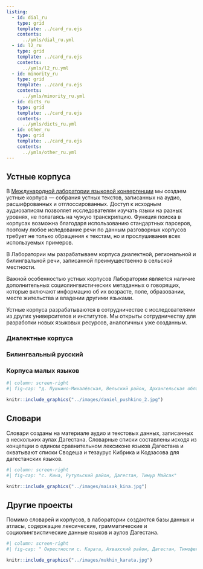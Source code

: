 ```yaml
---
listing:
  - id: dial_ru
    type: grid
    template: ../card_ru.ejs
    contents:
      ../ymls/dial_ru.yml
  - id: l2_ru
    type: grid
    template: ../card_ru.ejs
    contents:
      ../ymls/l2_ru.yml
  - id: minority_ru
    type: grid
    template: ../card_ru.ejs
    contents:
      ../ymls/minority_ru.yml
  - id: dicts_ru
    type: grid
    template: ../card_ru.ejs
    contents:
      ../ymls/dicts_ru.yml
  - id: other_ru
    type: grid
    template: ../card_ru.ejs
    contents:
      ../ymls/other_ru.yml
---
```


## Устные корпуса {#spoken-corpora-ru}

В [Международной лаборатории языковой конвергенции](https://ilcl.hse.ru/) мы создаем устные корпуса --- собрания устных текстов, записанных на аудио, расшифрованных и отглоссированных. Доступ к исходным аудиозаписям позволяет исследователям изучать языки на разных уровнях, не полагаясь на чужую транскрипцию. Функция поиска в корпусах возможна благодаря использованию стандартных парсеров, поэтому любое иследование речи по данным  разговорных корпусов требует не только обращения к текстам, но и  прослушивания всех используемых примеров.
 
В Лаборатории мы разрабатываем корпуса диалектной, региональной и билингвальной речи, записанной преимущественно в сельской местности.
 
Важной особенностью устных корпусов Лаборатории является наличие дополнительных социолингвистических метаданных о говорящих, которые включают информацию об их возрасте, поле, образовании, месте жительства и владении другими языками.
 
Устные корпуса разрабатываются в сотрудничестве с исследователями из других университетов и институтов. Мы открыты сотрудничеству для разработки новых языковых ресурсов, аналогичных уже созданным.

::: {.panel-tabset}

### Диалектные корпуса

:::{#dial_ru}
:::

### Билингвальный русский

:::{#l2_ru}
:::

### Корпуса малых языков

:::{#minority_ru}
:::

:::

```r
#| column: screen-right
#| fig-cap: "д. Пушкино-Михалёвская, Вельский район, Архангельская область, Михаил Даниэль"

knitr::include_graphics("../images/daniel_pushkino_2.jpg")
```


## Словари {#dictionaries-ru}

Словари созданы на материале аудио и текстовых данных, записанных в нескольких аулах Дагестана. Словарные списки составлены исходя из концепции о едином сравнительном лексиконе языков Дагестана и охватывают списки Сводеша и тезаурус Кибрика и Кодзасова для дагестанских языков.

:::{#dicts_ru}
:::

```r
#| column: screen-right
#| fig-cap: "с. Кина, Рутульский район, Дагестан, Тимур Майсак"

knitr::include_graphics("../images/maisak_kina.jpg")
```


## Другие проекты {#other-ru}

Помимо словарей и корпусов, в лаборатории создаются базы данных и атласы, содержащие лексические, грамматические и социолингвистические данные языков и аулов Дагестана.

:::{#other_ru}
:::

```r
#| column: screen-right
#| fig-cap: " Окрестности с. Карата, Ахвахский район, Дагестан, Тимофей Мухин"

knitr::include_graphics("../images/mukhin_karata.jpg")
```

